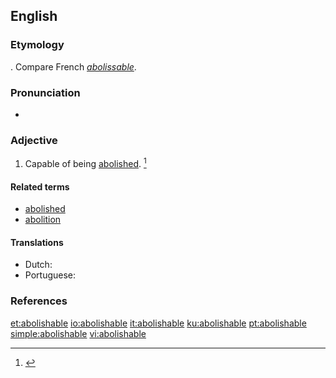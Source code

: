 ==English==

===Etymology===
{{suffix|abolish|able|lang=en}}. Compare French ''[[abolissable]]''.

===Pronunciation===
* {{a|US}} {{IPA|/əˈbɑl.ɪʃ.ə.bl̩/|/əˈbɑl.əʃ.ə.bl̩/|lang=en}}

===Adjective===
{{en-adj}}

# Capable of being [[abolish]]ed. {{defdate|First attested from the mid 17<sup>th</sup> century.}}<ref name=SOED>{{R:SOED5|page=6}}</ref>

====Related terms====
* [[abolished]]
* [[abolition]]

====Translations====
{{trans-top|capable of being abolished}}
* Dutch: {{t|nl|afschafbaar}}
* Portuguese: {{t|pt|abolível}}
{{trans-mid}}
{{trans-bottom}}

===References===
<references/>

[[et:abolishable]]
[[io:abolishable]]
[[it:abolishable]]
[[ku:abolishable]]
[[pt:abolishable]]
[[simple:abolishable]]
[[vi:abolishable]]